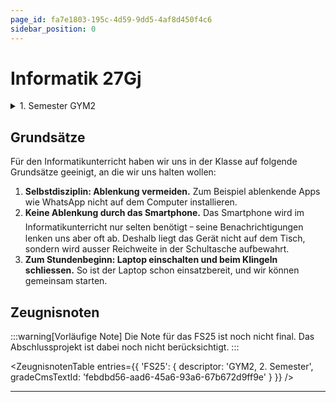 ```yaml
---
page_id: fa7e1803-195c-4d59-9dd5-4af8d450f4c6
sidebar_position: 0
---
```


# Informatik 27Gj
<Semesterplan termine={termine_fs25} />

<details>
    <summary>1. Semester GYM2</summary>
    <Semesterplan termine={termine} />
</details>

<Directory name='Notizen' id='b57f2321-1784-44f4-9b3f-d51fe2223305' />

## Grundsätze
Für den Informatikunterricht haben wir uns in der Klasse auf folgende Grundsätze geeinigt, an die wir uns halten wollen:
1. **Selbstdisziplin: Ablenkung vermeiden.** Zum Beispiel ablenkende Apps wie WhatsApp nicht auf dem Computer installieren.
2. **Keine Ablenkung durch das Smartphone.** Das Smartphone wird im Informatikunterricht nur selten benötigt ᠆ seine Benachrichtigungen lenken uns aber oft ab. Deshalb liegt das Gerät nicht auf dem Tisch, sondern wird ausser Reichweite in der Schultasche aufbewahrt.
3. **Zum Stundenbeginn: Laptop einschalten und beim Klingeln schliessen.** So ist der Laptop schon einsatzbereit, und wir können gemeinsam starten.

## Zeugnisnoten
:::warning[Vorläufige Note]
Die Note für das FS25 ist noch nicht final. Das Abschlussprojekt ist dabei noch nicht berücksichtigt.
:::

<ZeugnisnotenTable entries={{
    'FS25': {
        descriptor: 'GYM2, 2. Semester',
        gradeCmsTextId: 'febdbd56-aad6-45a6-93a6-67b672d9ff9e'
    }
}} />

---